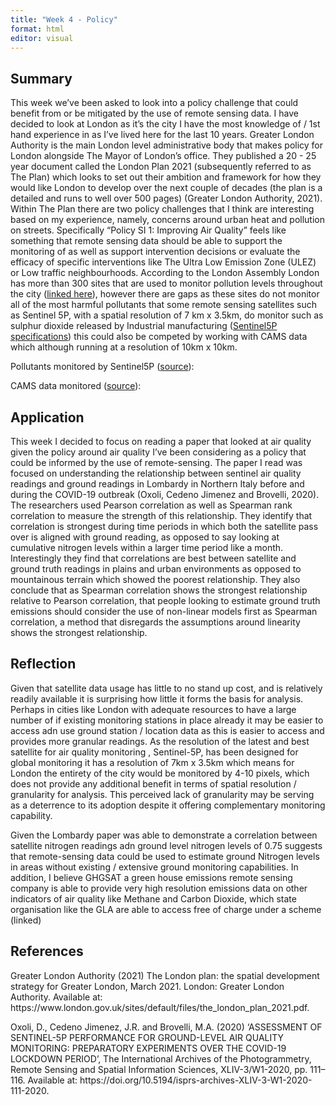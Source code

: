 ```yaml
---
title: "Week 4 - Policy"
format: html
editor: visual
---
```


## Summary

This week we’ve been asked to look into a policy challenge that could benefit from or be mitigated by the use of remote sensing data. I have decided to look at London as it’s the city I have the most knowledge of / 1st hand experience in as I’ve lived here for the last 10 years. Greater London Authority is the main London level administrative body that makes policy for London alongside The Mayor of London’s office. They published a 20 - 25 year document called the London Plan 2021 (subsequently referred to as The Plan) which looks to set out their ambition and framework for how they would like London to develop over the next couple of decades (the plan is a detailed and runs to well over 500 pages) (Greater London Authority, 2021). Within The Plan there are two policy challenges that I think are interesting based on my experience, namely, concerns around urban heat and pollution on streets. Specifically “Policy SI 1: Improving Air Quality” feels like something that remote sensing data should be able to support the monitoring of as well as support intervention decisions or evaluate the efficacy of specific interventions like The Ultra Low Emission Zone (ULEZ) or Low traffic neighbourhoods. According to the London Assembly London has more than 300 sites that are used to monitor pollution levels throughout the city ([linked here](https://www.london.gov.uk/programmes-and-strategies/environment-and-climate-change/pollution-and-air-quality/monitoring-and-predicting-air-pollution)), however there are gaps as these sites do not monitor all of the most harmful pollutants that some remote sensing satellites such as Sentinel 5P, with a spatial resolution of 7 km x 3.5km, do monitor such as sulphur dioxide released by Industrial manufacturing ([Sentinel5P specifications](https://www.esa.int/Applications/Observing_the_Earth/Copernicus/Sentinel-5P/The_air_we_breathe)) this could also be competed by working with CAMS data which although running at a resolution of 10km x 10km.

Pollutants monitored by Sentinel5P ([source](https://sentiwiki.copernicus.eu/web/s5p-applications)):

CAMS data monitored ([source](https://ads.atmosphere.copernicus.eu/datasets/cams-europe-air-quality-reanalyses?tab=overview)):

## Application

This week I decided to focus on reading a paper that looked at air quality given the policy around air quality I’ve been considering as a policy that could be informed by the use of remote-sensing. The paper I read was focused on understanding the relationship between sentinel air quality readings and ground readings in Lombardy in Northern Italy before and during the COVID-19 outbreak (Oxoli, Cedeno Jimenez and Brovelli, 2020). The researchers used Pearson correlation as well as Spearman rank correlation to measure the strength of this relationship. They identify that correlation is strongest during time periods in which both the satellite pass over is aligned with ground reading, as opposed to say looking at cumulative nitrogen levels within a larger time period like a month. Interestingly they find that correlations are best between satellite and ground truth readings in plains and urban environments as opposed to mountainous terrain which showed the poorest relationship. They also conclude that as Spearman correlation shows the strongest relationship relative to Pearson correlation, that people looking to estimate ground truth emissions should consider the use of non-linear models first as Spearman correlation, a method that disregards the assumptions around linearity shows the strongest relationship.

## Reflection

Given that satellite data usage has little to no stand up cost, and is relatively readily available it is surprising how little it forms the basis for analysis. Perhaps in cities like London with adequate resources to have a large number of if existing monitoring stations in place already it may be easier to access adn use ground station / location data as this is easier to access and provides more granular readings. As the resolution of the latest and best satellite for air quality monitoring , Sentinel-5P, has been designed for global monitoring it has a resolution of 7km x 3.5km which means for London the entirety of the city would be monitored by 4-10 pixels, which does not provide any additional benefit in terms of spatial resolution / granularity for analysis. This perceived lack of granularity may be serving as a deterrence to its adoption despite it offering complementary monitoring capability.

Given the Lombardy paper was able to demonstrate a correlation between satellite nitrogen readings adn ground level nitrogen levels of 0.75 suggests that remote-sensing data could be used to estimate ground Nitrogen levels in areas without existing / extensive ground monitoring capabilities. In addition, I believe GHGSAT a green house emissions remote sensing company is able to provide very high resolution emissions data on other indicators of air quality like Methane and Carbon Dioxide, which state organisation like the GLA are able to access free of charge under a scheme (linked)

## References

Greater London Authority (2021) The London plan: the spatial development strategy for Greater London, March 2021. London: Greater London Authority. Available at: https://www.london.gov.uk/sites/default/files/the_london_plan_2021.pdf.

Oxoli, D., Cedeno Jimenez, J.R. and Brovelli, M.A. (2020) ‘ASSESSMENT OF SENTINEL-5P PERFORMANCE FOR GROUND-LEVEL AIR QUALITY MONITORING: PREPARATORY EXPERIMENTS OVER THE COVID-19 LOCKDOWN PERIOD’, The International Archives of the Photogrammetry, Remote Sensing and Spatial Information Sciences, XLIV-3/W1-2020, pp. 111–116. Available at: https://doi.org/10.5194/isprs-archives-XLIV-3-W1-2020-111-2020.
